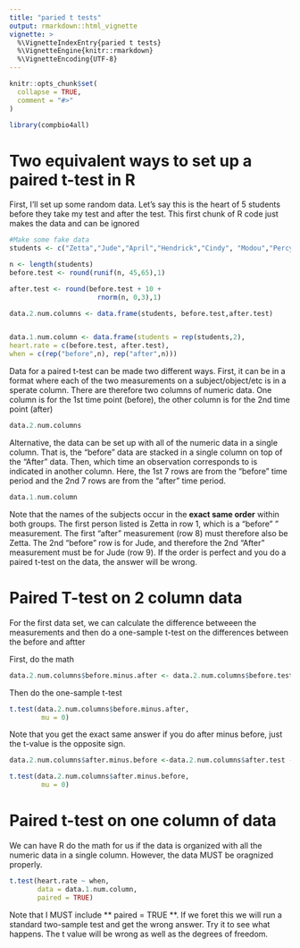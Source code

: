 ```yaml
---
title: "paried t tests"
output: rmarkdown::html_vignette
vignette: >
  %\VignetteIndexEntry{paried t tests}
  %\VignetteEngine{knitr::rmarkdown}
  %\VignetteEncoding{UTF-8}
---
```


```r
knitr::opts_chunk$set(
  collapse = TRUE,
  comment = "#>"
)
```

```r
library(compbio4all)
```




# Two equivalent ways to set up a paired t-test in R

First, I'll set up some random data.  Let's say this is the heart of 5 students before they take my test and after the test.  This first chunk of R code just makes the data and can be ignored

```r
#Make some fake data
students <- c("Zetta","Jude","April","Hendrick","Cindy", "Modou","Percy")

n <- length(students)
before.test <- round(runif(n, 45,65),1)

after.test <- round(before.test + 10 + 
                      rnorm(n, 0,3),1)

data.2.num.columns <- data.frame(students, before.test,after.test)


data.1.num.column <- data.frame(students = rep(students,2),
heart.rate = c(before.test, after.test),
when = c(rep("before",n), rep("after",n)))
```


Data for a paired t-test can be made two different ways.  First, it can be in a format where each of the two measurements on a subject/object/etc is in a sperate column.  There are therefore two columns of numeric data. One column is for the 1st time point (before), the other column is for the 2nd time point (after)

```r
data.2.num.columns
```

Alternative, the data can be set up with all of the numeric data in a single column.  That is, the "before" data are stacked in a single column on top of the "After" data.  Then, which time an observation corresponds to is indicated in another column.  Here, the 1st 7 rows are from the "before" time period and the 2nd 7 rows are from the "after" time period. 
```r
data.1.num.column
```
Note that the names of the subjects occur in the **exact same order** within both groups.  The first person listed is Zetta in row 1, which is a "before" " measurement.  The first "after" measurement  (row 8) must therefore also be Zetta.  The 2nd "before" row is for Jude, and therefore the 2nd "After" measurement must be for Jude (row 9).  If the order is perfect and you do a paired t-test on the data, the answer will be wrong.


# Paired T-test on 2 column data

For the first data set, we can calculate the difference betweeen the measurements and then do a one-sample t-test on the differences between the before and aftter

First, do the math
```r
data.2.num.columns$before.minus.after <- data.2.num.columns$before.test - data.2.num.columns$after.test

```

Then do the one-sample t-test
```r
t.test(data.2.num.columns$before.minus.after,
        mu = 0)
```

Note that you get the exact same answer if you do after minus before, just the t-value is the opposite sign.
```r
data.2.num.columns$after.minus.before <-data.2.num.columns$after.test - data.2.num.columns$before.test

t.test(data.2.num.columns$after.minus.before,
        mu = 0)
```


# Paired t-test on one column of data

We can have R do the math for us if the data is organized with all the numeric data in a single column.  However, the data MUST be oragnized properly.

```r
t.test(heart.rate ~ when, 
       data = data.1.num.column,
       paired = TRUE)
```


Note that I MUST include ** paired = TRUE **.  If we foret this we will run a standard two-sample test and get the wrong answer.  Try it to see what happens.  The t value will be wrong as well as the degrees of freedom.
